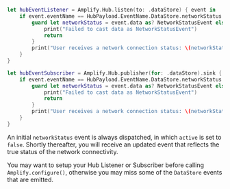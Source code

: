 <BlockSwitcher>

<Block name="Listener (iOS 11+)">

```swift
let hubEventListener = Amplify.Hub.listen(to: .dataStore) { event in
    if event.eventName == HubPayload.EventName.DataStore.networkStatus {
        guard let networkStatus = event.data as? NetworkStatusEvent else {
            print("Failed to cast data as NetworkStatusEvent")
            return
        }
        print("User receives a network connection status: \(networkStatus.active)")
    }
}
```

</Block>

<Block name="Combine">

```swift
let hubEventSubscriber = Amplify.Hub.publisher(for: .dataStore).sink { event in
    if event.eventName == HubPayload.EventName.DataStore.networkStatus {
        guard let networkStatus = event.data as? NetworkStatusEvent else {
            print("Failed to cast data as NetworkStatusEvent")
            return
        }
        print("User receives a network connection status: \(networkStatus.active)")
    }
}
```

</Block>

</BlockSwitcher>

<Callout>

An initial `networkStatus` event is always dispatched, in which `active` is set to `false`. Shortly thereafter, you will receive an updated event that reflects the true status of the network connectivity.

</Callout>

<Callout>

You may want to setup your Hub Listener or Subscriber before calling `Amplify.configure()`, otherwise you may miss some of the `DataStore` events that are emitted.

</Callout>